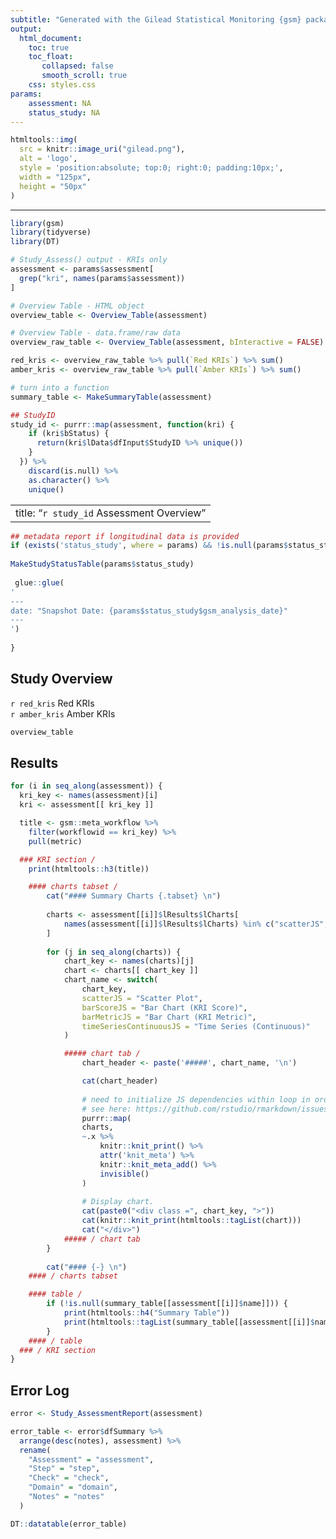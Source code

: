```yaml
---
subtitle: "Generated with the Gilead Statistical Monitoring {gsm} package"
output:
  html_document:
    toc: true
    toc_float:
       collapsed: false
       smooth_scroll: true
    css: styles.css
params:
    assessment: NA
    status_study: NA
---
```


```r
htmltools::img(
  src = knitr::image_uri("gilead.png"), 
  alt = 'logo', 
  style = 'position:absolute; top:0; right:0; padding:10px;', 
  width = "125px", 
  height = "50px"
)
```

---

```r
library(gsm)
library(tidyverse)
library(DT)

# Study_Assess() output - KRIs only
assessment <- params$assessment[
  grep("kri", names(params$assessment))
]

# Overview Table - HTML object
overview_table <- Overview_Table(assessment)

# Overview Table - data.frame/raw data
overview_raw_table <- Overview_Table(assessment, bInteractive = FALSE)

red_kris <- overview_raw_table %>% pull(`Red KRIs`) %>% sum()
amber_kris <- overview_raw_table %>% pull(`Amber KRIs`) %>% sum()

# turn into a function
summary_table <- MakeSummaryTable(assessment)

## StudyID
study_id <- purrr::map(assessment, function(kri) {
    if (kri$bStatus) {
      return(kri$lData$dfInput$StudyID %>% unique())
    } 
  }) %>% 
    discard(is.null) %>% 
    as.character() %>% 
    unique()

```

---
title: "`r study_id` Assessment Overview"
---

<div class = 'overall-site-select'
    id = 'overall-site-select'
    title = 'Selected site will be highlighted in all charts for all KRIs.'>

</div>


```r


## metadata report if longitudinal data is provided
if (exists('status_study', where = params) && !is.null(params$status_study)) {
  
MakeStudyStatusTable(params$status_study)
  
 glue::glue(
'
---
date: "Snapshot Date: {params$status_study$gsm_analysis_date}"
---
')
 
}
```


## Study Overview

<div class="flag-container">
  <div class="flag flag-red">`r red_kris` Red KRIs</div>
  <div class="flag flag-amber">`r amber_kris` Amber KRIs</div>
</div>


<div class="gsm-overview-table">
```r
overview_table
```
</div>

## Results

```r
for (i in seq_along(assessment)) {
  kri_key <- names(assessment)[i]
  kri <- assessment[[ kri_key ]]

  title <- gsm::meta_workflow %>% 
    filter(workflowid == kri_key) %>% 
    pull(metric)

  ### KRI section /
    print(htmltools::h3(title))

    #### charts tabset /
        cat("#### Summary Charts {.tabset} \n")
        
        charts <- assessment[[i]]$lResults$lCharts[
            names(assessment[[i]]$lResults$lCharts) %in% c("scatterJS", "barMetricJS", "barScoreJS", "timeSeriesContinuousJS")
        ]
        
        for (j in seq_along(charts)) {
            chart_key <- names(charts)[j]
            chart <- charts[[ chart_key ]]
            chart_name <- switch(
                chart_key,
                scatterJS = "Scatter Plot",
                barScoreJS = "Bar Chart (KRI Score)",
                barMetricJS = "Bar Chart (KRI Metric)",
                timeSeriesContinuousJS = "Time Series (Continuous)"
            )

            ##### chart tab /
                chart_header <- paste('#####', chart_name, '\n')

                cat(chart_header)
                
                # need to initialize JS dependencies within loop in order to print correctly
                # see here: https://github.com/rstudio/rmarkdown/issues/1877#issuecomment-678996452
                purrr::map(
                charts,
                ~.x %>%
                    knitr::knit_print() %>%
                    attr('knit_meta') %>%
                    knitr::knit_meta_add() %>%
                    invisible()
                )
            
                # Display chart.
                cat(paste0("<div class =", chart_key, ">"))
                cat(knitr::knit_print(htmltools::tagList(chart)))
                cat("</div>")
            ##### / chart tab
        }
        
        cat("#### {-} \n")
    #### / charts tabset

    #### table /
        if (!is.null(summary_table[[assessment[[i]]$name]])) {
            print(htmltools::h4("Summary Table"))
            print(htmltools::tagList(summary_table[[assessment[[i]]$name]]))
        }
    #### / table
  ### / KRI section
}
```



## Error Log

```r
error <- Study_AssessmentReport(assessment)

error_table <- error$dfSummary %>% 
  arrange(desc(notes), assessment) %>% 
  rename(
    "Assessment" = "assessment",
    "Step" = "step",
    "Check" = "check",
    "Domain" = "domain",
    "Notes" = "notes"
  )

DT::datatable(error_table)
```


```js
```

```js
```

```js
```

